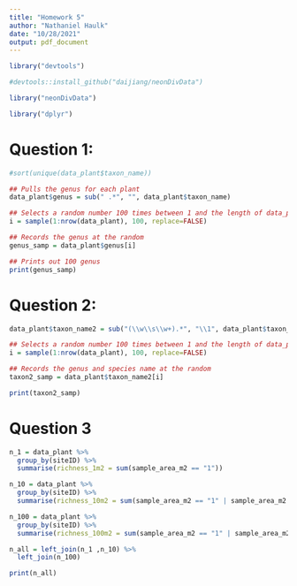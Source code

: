 ```yaml
---
title: "Homework 5"
author: "Nathaniel Haulk"
date: "10/28/2021"
output: pdf_document
---
```


```r
library("devtools")

#devtools::install_github("daijiang/neonDivData")

library("neonDivData")

library("dplyr")
```
# Question 1:

```r

#sort(unique(data_plant$taxon_name))

## Pulls the genus for each plant
data_plant$genus = sub(" .*", "", data_plant$taxon_name)

## Selects a random number 100 times between 1 and the length of data_plant
i = sample(1:nrow(data_plant), 100, replace=FALSE)

## Records the genus at the random 
genus_samp = data_plant$genus[i]

## Prints out 100 genus 
print(genus_samp)

```

# Question 2:

```r

data_plant$taxon_name2 = sub("(\\w\\s\\w+).*", "\\1", data_plant$taxon_name)

## Selects a random number 100 times between 1 and the length of data_plant
i = sample(1:nrow(data_plant), 100, replace=FALSE)

## Records the genus and species name at the random 
taxon2_samp = data_plant$taxon_name2[i]

print(taxon2_samp)

```

# Question 3

```r

n_1 = data_plant %>%
  group_by(siteID) %>%
  summarise(richness_1m2 = sum(sample_area_m2 == "1"))

n_10 = data_plant %>%
  group_by(siteID) %>%
  summarise(richness_10m2 = sum(sample_area_m2 == "1" | sample_area_m2 == "10"))

n_100 = data_plant %>%
  group_by(siteID) %>%
  summarise(richness_100m2 = sum(sample_area_m2 == "1" | sample_area_m2 == "10"| sample_area_m2 == "100"))

n_all = left_join(n_1 ,n_10) %>%
  left_join(n_100)

print(n_all)
```


